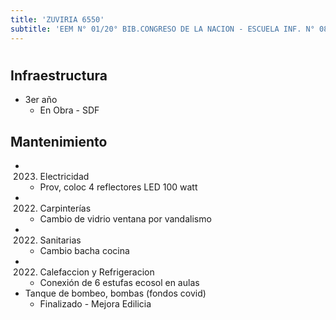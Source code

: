 ```yaml
---
title: 'ZUVIRIA 6550'
subtitle: 'EEM N° 01/20° BIB.CONGRESO DE LA NACION - ESCUELA INF. N° 08/20° - JII N° 04/20°'
---
```


#
## Infraestructura

* 3er año 
    + En Obra - SDF 


## Mantenimiento

*  (2023) Electricidad 
    + Prov, coloc 4 reflectores LED 100 watt

*  (2022) Carpinterías 
    + Cambio de vidrio ventana por vandalismo

*  (2022) Sanitarias 
    + Cambio bacha cocina

*  (2022) Calefaccion y Refrigeracion 
    + Conexión de 6 estufas ecosol en aulas





* Tanque de bombeo, bombas (fondos covid) 
    + Finalizado - Mejora Edilicia 





